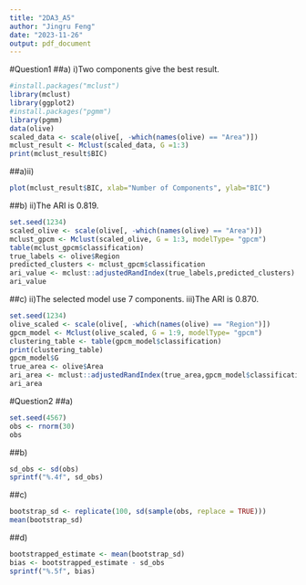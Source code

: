 ```yaml
---
title: "2DA3_A5"
author: "Jingru Feng"
date: "2023-11-26"
output: pdf_document
---
```

#Question1
##a)
i)Two components give the best result. 
```r
#install.packages("mclust")
library(mclust)
library(ggplot2)
#install.packages("pgmm")
library(pgmm)
data(olive)
scaled_data <- scale(olive[, -which(names(olive) == "Area")])
mclust_result <- Mclust(scaled_data, G =1:3)
print(mclust_result$BIC)
```
##a)ii)
```r
plot(mclust_result$BIC, xlab="Number of Components", ylab="BIC")
```
##b)
ii)The ARI is 0.819.
```r
set.seed(1234)
scaled_olive <- scale(olive[, -which(names(olive) == "Area")])
mclust_gpcm <- Mclust(scaled_olive, G = 1:3, modelType= "gpcm")
table(mclust_gpcm$classification)
true_labels <- olive$Region
predicted_clusters <- mclust_gpcm$classification
ari_value <- mclust::adjustedRandIndex(true_labels,predicted_clusters)
ari_value
```
##c)
ii)The selected model use 7 components. 
iii)The ARI is 0.870.
```r
set.seed(1234)
olive_scaled <- scale(olive[, -which(names(olive) == "Region")])
gpcm_model <- Mclust(olive_scaled, G = 1:9, modelType= "gpcm")
clustering_table <- table(gpcm_model$classification)
print(clustering_table)
gpcm_model$G
true_area <- olive$Area
ari_area <- mclust::adjustedRandIndex(true_area,gpcm_model$classification)
ari_area
```
#Question2
##a)
```r
set.seed(4567)
obs <- rnorm(30)
obs
```
##b)
```r
sd_obs <- sd(obs)
sprintf("%.4f", sd_obs)
```
##c)
```r
bootstrap_sd <- replicate(100, sd(sample(obs, replace = TRUE)))
mean(bootstrap_sd)
```
##d)
```r
bootstrapped_estimate <- mean(bootstrap_sd)
bias <- bootstrapped_estimate - sd_obs
sprintf("%.5f", bias)
```